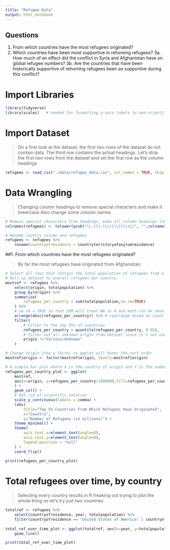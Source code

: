 ```yaml
---
title: "Refugee Data"
output: html_notebook
---
```


## Questions

1. From which countries have the most refugees originated?
2. Which countries have been most supportive in rehoming refugees?
3a. How much of an effect did the conflict in Syria and Afghanistan have on global refugee numbers?
3b. Are the countries that have been historically supportive of rehoming refugees been as supportive during this conflict?

# Import Libraries
```r
library(tidyverse)
library(scales)   # needed for formatting y-axis labels to non-scientific type
```

# Import Dataset

> On a first look at the dataset, the first two rows of the dataset do not contain data. The third row contains the actual headings. Let's strip the first two rows from the dataset and set the first row as the column headings

```r
refugees <- read_csv("./data/refugee_data.csv", col_names = TRUE, skip = 3)
```

# Data Wrangling

> Changing column headings to remove special characters and make it lowercase
> Also change some column names

```r
# Remove special characters from headings, make all column headings lowercase
colnames(refugees) <- tolower(gsub("\\.|\\-|\\(|\\)|\\s|/", "",colnames(refugees)))

# Rename Country column and refugees
refugees <- refugees %>%
    rename(countryofresidence = countryterritoryofasylumresidence)
```

##1. From which countries have the most refugees originated?

> By far the most refugees have originated from Afghanistan.

```r

# Select all rows that contain the total population of refugees from a country for each year
# Roll up dataset to overall refugees per country
mostref <- refugees %>%
    select(origin, totalpopulation) %>%
    group_by(origin) %>%
    summarize(
        refugees_per_country = sum(totalpopulation,na.rm=TRUE)
    ) %>% 
    # na.rm = TRUE so that SUM will treat NA as 0 and math can be done
    arrange(desc(refugees_per_country)) %>% # rearrange based on count
    filter(
        # Filter to the top 95% of countries
        refugees_per_country > quantile(refugees_per_country, 0.95),
        # Filter out all unknown origin from dataset since it's not useful data
        origin !="Various/Unknown"
    )

# Change origin into a factor so ggplot will honor the sort order
mostref$origin <- factor(mostref$origin, levels=mostref$origin)

# A simple bar plot where X is the country of origin and Y is the number of refugees that originated from that country
refugees_per_country_plot <- ggplot(
    mostref,
    aes(x=origin, y=refugees_per_country/1000000,fill=refugees_per_country)
    ) + 
    geom_col() + 
    # Get rid of scientific notation
    scale_y_continuous(labels = comma) +
    labs(
        title="Top 5% Countries From Which Refugees Have Originated", 
        x="Country", 
        y="Number of Refugees (in millions)") +
    theme_minimal() +
    theme(
        axis.text.x=element_text(angle=0),
        axis.text.y=element_text(angle=0),
        legend.position = "null"
    ) +
    coord_flip()
                                    
print(refugees_per_country_plot)

```


# Total refugees over time, by country
> Selecting every country results in R freaking out trying to plot the whole thing so let's try just two countries

```r

totalref <- refugees %>%
    select(countryofresidence, year, totalpopulation) %>%
    filter(countryofresidence == "United States of America" | countryofresidence == "France")
    
total_ref_over_time_plot <- ggplot(totalref, aes(x=year, y=totalpopulation, color =countryofresidence)) +
    geom_line()

print(total_ref_over_time_plot)
```